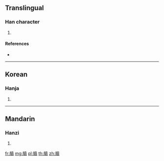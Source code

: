 {{character info/new}}
==Translingual==

===Han character===
{{Han char|rn=130|rad=肉|as=13|sn=17|four=74286|canj=BJTC}}

# {{defn|Han|sort=肉13}}

====References====
* {{Han ref|kx=0995.150|dkj=29925|dj=1446.270|hdz=32110.040|uh=81B9|ud=33209|bh=EAEB|bd=60139}}

----

==Korean==

===Hanja===
{{ko-hanja|hangeul=분|eumhun=|rv=bun|mr=pun|y=pun}}

# {{defn|lang=ko|sort=肉13}}

----

==Mandarin==

===Hanzi===
{{cmn-hanzi|pin=[[fèn]] ([[fen4]])|wg=fen<sup>4</sup>}}

# {{defn|lang=cmn|sort=肉13}}

[[fr:膹]]
[[mg:膹]]
[[pl:膹]]
[[th:膹]]
[[zh:膹]]